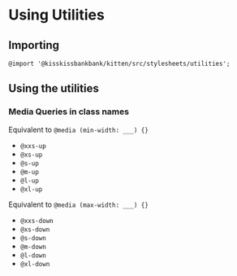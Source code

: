 
<Meta title="Documentation/Usage/Using Utilities" />

# Using Utilities

## Importing

```
@import '@kisskissbankbank/kitten/src/stylesheets/utilities';
```

## Using the utilities

### Media Queries in class names

Equivalent to `@media (min-width: ___) {}`

- `@xxs-up`
- `@xs-up`
- `@s-up`
- `@m-up`
- `@l-up`
- `@xl-up`


Equivalent to `@media (max-width: ___) {}`

- `@xxs-down`
- `@xs-down`
- `@s-down`
- `@m-down`
- `@l-down`
- `@xl-down`
